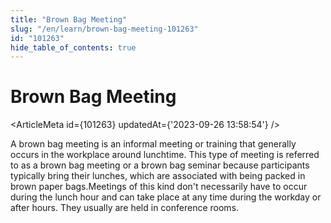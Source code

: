 ```yaml
---
title: "Brown Bag Meeting"
slug: "/en/learn/brown-bag-meeting-101263"
id: "101263"
hide_table_of_contents: true
---
```



# Brown Bag Meeting

<ArticleMeta id={101263} updatedAt={'2023-09-26 13:58:54'} />
<div className='border-solid border-b border-t-0 my-4 border-[var(--ifm-color-gray-300)]' />

A brown bag meeting is an informal meeting or training that generally occurs in the workplace around lunchtime. This type of meeting is referred to as a brown bag meeting or a brown bag seminar because participants typically bring their lunches, which are associated with being packed in brown paper bags.Meetings of this kind don't necessarily have to occur during the lunch hour and can take place at any time during the workday or after hours. They usually are held in conference rooms.
